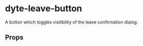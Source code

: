 # dyte-leave-button

A button which toggles visilibility of the leave confirmation dialog.

## Props

<PropsTable of="dyte-leave-button" />
